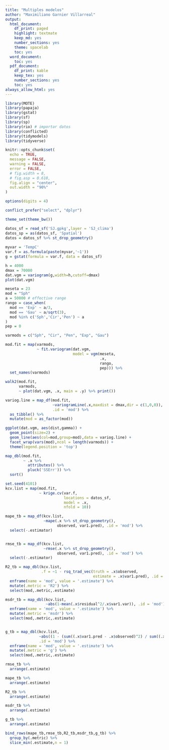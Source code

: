 ```yaml
---
title: "Multiples modelos"
author: "Maximiliano Garnier Villarreal"
output:
  html_document:
    df_print: paged
    highlight: textmate
    keep_md: yes
    number_sections: yes
    theme: spacelab
    toc: yes
  word_document:
    toc: yes
  pdf_document:
    df_print: kable
    keep_tex: yes
    number_sections: yes
    toc: yes
always_allow_html: yes
---
```


```r
library(MOTE)
library(papaja)
library(gstat)
library(sf)
library(sp)
library(rio) # importar datos
library(conflicted)
library(tidymodels)
library(tidyverse)

knitr::opts_chunk$set(
  echo = TRUE,
  message = FALSE,
  warning = FALSE,
  error = FALSE,
  # fig.width = 8,
  # fig.asp = 0.618,
  fig.align = "center",
  out.width = "90%"
)

options(digits = 4)

conflict_prefer("select", "dplyr")

theme_set(theme_bw())
```


```r
datos_sf = read_sf('SJ.gpkg',layer = 'SJ_clima')
datos_sp = as(datos_sf, 'Spatial')
datos = datos_sf %>% st_drop_geometry()
  
myvar = 'TempC'
var.f = as.formula(paste(myvar,'~1'))
g = gstat(formula = var.f, data = datos_sf)
```

```r
h = 4000
dmax = 70000
dat.vgm = variogram(g,width=h,cutoff=dmax)
plot(dat.vgm)
```

```r
meseta = 23
mod = "Sph"
a = 50000 # effective range
rango = case_when(
  mod == 'Exp' ~ a/3,
  mod == 'Gau' ~ a/sqrt(3),
  mod %in% c('Sph','Cir','Pen') ~ a
)
pep = 0
```

```r
varmods = c("Sph", "Cir", "Pen", "Exp", "Gau")

mod.fit = map(varmods, 
              ~ fit.variogram(dat.vgm, 
                              model = vgm(meseta, 
                                          .x,
                                          rango,
                                          pep))) %>% 
  set_names(varmods)
```


```r
walk2(mod.fit, 
      varmods, 
      ~ plot(dat.vgm, .x, main = .y) %>% print())
```


```r
variog.line = map_df(mod.fit, 
                     ~variogramLine(.x,maxdist = dmax,dir = c(1,0,0)), 
                     .id = 'mod') %>% 
  as_tibble() %>% 
  mutate(mod = as_factor(mod))
```


```r
ggplot(dat.vgm, aes(dist,gamma)) + 
  geom_point(size=2) + 
  geom_line(aes(col=mod,group=mod),data = variog.line) + 
  facet_wrap(vars(mod),ncol = length(varmods)) + 
  theme(legend.position = 'top')
```


```r
map_dbl(mod.fit, 
        ~ .x %>% 
          attributes() %>% 
          pluck('SSErr')) %>% 
  sort()
```


```r
set.seed(4101)
kcv.list = map(mod.fit, 
               ~ krige.cv(var.f, 
                          locations = datos_sf, 
                          model = .x, 
                          nfold = 10))
```


```r
mape_tb = map_df(kcv.list, 
                 ~mape(.x %>% st_drop_geometry(), 
                       observed, var1.pred), .id = 'mod') %>% 
  select(-.estimator)


rmse_tb = map_df(kcv.list, 
                 ~rmse(.x %>% st_drop_geometry(), 
                       observed, var1.pred), .id = 'mod') %>% 
  select(-.estimator)

R2_tb = map_dbl(kcv.list, 
                .f = ~1 - rsq_trad_vec(truth = .x$observed, 
                                       estimate = .x$var1.pred), .id = 'mod') %>% 
  enframe(name = 'mod', value = '.estimate') %>% 
  mutate(.metric = 'R2') %>% 
  select(mod,.metric,.estimate)

msdr_tb = map_dbl(kcv.list, 
                  ~abs(1-mean(.x$residual^2/.x$var1.var)), .id = 'mod') %>% 
  enframe(name = 'mod', value = '.estimate') %>% 
  mutate(.metric = 'msdr') %>% 
  select(mod,.metric,.estimate)


g_tb = map_dbl(kcv.list, 
               ~abs((1 - (sum((.x$var1.pred - .x$observed)^2) / sum((.x$observed - mean(.x$observed))^2)))-1), 
               .id = 'mod') %>% 
  enframe(name = 'mod', value = '.estimate') %>% 
  mutate(.metric = 'g') %>% 
  select(mod,.metric,.estimate)
```


```r
rmse_tb %>% 
  arrange(.estimate)

mape_tb %>% 
  arrange(.estimate)

R2_tb %>% 
  arrange(.estimate)

msdr_tb %>% 
  arrange(.estimate)

g_tb %>% 
  arrange(.estimate)

bind_rows(mape_tb,rmse_tb,R2_tb,msdr_tb,g_tb) %>% 
  group_by(.metric) %>% 
  slice_min(.estimate,n = 1)
```






